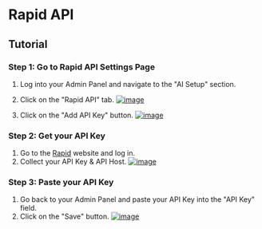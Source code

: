 # Rapid API

## Tutorial

### Step 1: Go to Rapid API Settings Page
1. Log into your Admin Panel and navigate to the "AI Setup" section.
2. Click on the "Rapid API" tab.
[![image](/images/admin/ai/rapid/1.png)](/images/admin/ai/rapid/1.png)

3. Click on the "Add API Key" button.
[![image](/images/admin/ai/rapid/2.png)](/images/admin/ai/rapid/2.png)

### Step 2: Get your API Key
1. Go to the [Rapid](https://rapidapi.com/restyler/api/article-extractor-and-summarizer) website and log in.
2. Collect your API Key & API Host.
[![image](/images/admin/ai/rapid/3.png)](/images/admin/ai/rapid/3.png)

### Step 3: Paste your API Key
1. Go back to your Admin Panel and paste your API Key into the "API Key" field.
2. Click on the "Save" button.
[![image](/images/admin/ai/rapid/4.png)](/images/admin/ai/rapid/4.png)